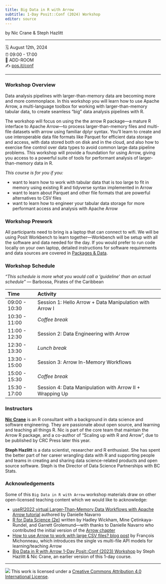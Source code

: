 ```yaml
---
title: Big Data in R with Arrow
subtitle: 1-Day Posit::Conf (2024) Workshop
editor: source
---
```


by Nic Crane & Steph Hazlitt

------------------------------------------------------------------------

🗓️ August 12th, 2024\
⏰ 09:00 - 17:00\
🏨 ADD-ROOM \
✍️ [pos.it/conf](http://pos.it/conf)

------------------------------------------------------------------------

### Workshop Overview

Data analysis pipelines with larger-than-memory data are becoming more and more commonplace. In this workshop you will learn how to use Apache Arrow, a multi-language toolbox for working with larger-than-memory tabular data, to create seamless "big" data analysis pipelines with R.

The workshop will focus on using the the arrow R package---a mature R interface to Apache Arrow---to process larger-than-memory files and multi-file datasets with arrow using familiar dplyr syntax. You'll learn to create and use interoperable data file formats like Parquet for efficient data storage and access, with data stored both on disk and in the cloud, and also how to exercise fine control over data types to avoid common large data pipeline problems. This workshop will provide a foundation for using Arrow, giving you access to a powerful suite of tools for performant analysis of larger-than-memory data in R.

*This course is for you if you:*

-   want to learn how to work with tabular data that is too large to fit in memory using existing R and tidyverse syntax implemented in Arrow
-   want to learn about Parquet and other file formats that are powerful alternatives to CSV files
-   want to learn how to engineer your tabular data storage for more performant access and analysis with Apache Arrow

### Workshop Prework

All participants need to bring is a laptop that can connect to wifi. We will be using Posit Workbench to learn together---Workbench will be setup with all the software and data needed for the day. If you would prefer to run code locally on your own laptop, detailed instructions for software requirements and data sources are covered in [Packages & Data](setup.qmd).


### Workshop Schedule

*"This schedule is more what you would call a 'guideline' than an actual schedule"* --- Barbossa, Pirates of the Caribbean

| Time          | Activity                                                     |
|:--------------|:-------------------------------------------------------------|
| 09:00 - 10:30 | Session 1: Hello Arrow + Data Manipulation with Arrow I      |
| 10:30 - 11:00 | *Coffee break*                                               |
| 11:00 - 12:30 | Session 2: Data Engineering with Arrow                       |
| 12:30 - 13:30 | *Lunch break*                                                |
| 13:30 - 15:00 | Session 3: Arrow In-Memory Workflows                         |
| 15:00 - 15:30 | *Coffee break*                                               |
| 15:30 - 17:00 | Session 4: Data Manipulation with Arrow II + Wrapping Up     |



### Instructors

[**Nic Crane**](https://niccrane.com) is an R consultant with a background in data science and software engineering. They are passionate about open source, and learning and teaching all things R. Nic is part of the core team that maintain the Arrow R package, and a co-author of "Scaling up with R and Arrow", due to be published by CRC Press later this year.

**Steph Hazlitt** is a data scientist, researcher and R enthusiast. She has spent the better part of her career wrangling data with R and supporting people and teams in creating and sharing data science-related products and open source software. Steph is the Director of Data Science Partnerships with BC Stats.

### Acknowledgements

Some of this `Big Data in R with Arrow` workshop materials draw on other open-licensed teaching content which we would like to acknowledge:

-   [useR!2022 virtual Larger-Than-Memory Data Workflows with Apache Arrow tutorial](https://github.com/djnavarro/arrow-user2022) authored by Danielle Navarro
-   [R for Data Science (2e)](https://r4ds.hadley.nz/) written by Hadley Wickham, Mine Çetinkaya-Rundel, and Garrett Grolemund---with thanks to Danielle Navarro who contributed the initial version of the [Arrow chapter](https://r4ds.hadley.nz/arrow)
-   [How to use Arrow to work with large CSV files? blog post](https://francoismichonneau.net/2022/10/import-big-csv/) by François Michonneau, which introduces the single vs multi-file API models for learning/teaching Arrow
-   [Big Data in R with Arrow 1-Day Posit::Conf (2023) Workshop](https://posit-conf-2023.github.io/arrow/) by Steph Hazlitt & Nic Crane, an earlier version of this 1-day course.

------------------------------------------------------------------------

![](https://i.creativecommons.org/l/by/4.0/88x31.png) This work is licensed under a [Creative Commons Attribution 4.0 International License](https://creativecommons.org/licenses/by/4.0/).
